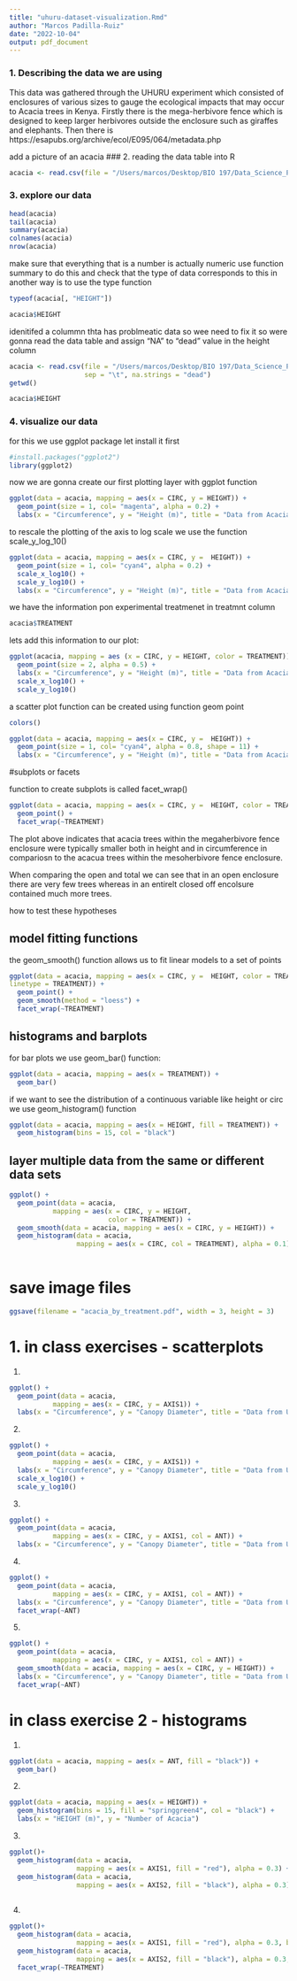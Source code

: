 ```yaml
---
title: "uhuru-dataset-visualization.Rmd"
author: "Marcos Padilla-Ruiz"
date: "2022-10-04"
output: pdf_document
---
```



### 1. Describing the data we are using
This data was gathered through the UHURU experiment which consisted of enclosures of various sizes to gauge the ecological impacts that may occur to Acacia trees in Kenya. Firstly there is the mega-herbivore fence which is designed to keep larger herbivores outside the enclosure such as giraffes and elephants. Then there is 
https://esapubs.org/archive/ecol/E095/064/metadata.php 





add a picture of an acacia
### 2. reading the data table into R


```r
acacia <- read.csv(file = "/Users/marcos/Desktop/BIO 197/Data_Science_Project/raw_data/ACACIA_DREPANOLOBIUM_SURVEY (1).txt", sep = "\t")
```

### 3. explore our data

```r
head(acacia) 
tail(acacia)
summary(acacia)
colnames(acacia)
nrow(acacia)
```

make sure that everything that  is a number is actually numeric
use function summary to do this and check that the type of data corresponds to this
in another way is to use the type function

```r
typeof(acacia[, "HEIGHT"])

acacia$HEIGHT

```

idenitifed a colummn thta has problmeatic data so wee need to fix it so were gonna read the data table and assign "NA" to "dead" value in the height column


```r
acacia <- read.csv(file = "/Users/marcos/Desktop/BIO 197/Data_Science_Project/raw_data/ACACIA_DREPANOLOBIUM_SURVEY (1).txt", 
                   sep = "\t", na.strings = "dead")
getwd()
```




```r
acacia$HEIGHT
```

### 4. visualize our data

for this we use ggplot package
let install it first


```r
#install.packages("ggplot2")
library(ggplot2)
```


now we are gonna create our first  plotting layer with ggplot function

```r
ggplot(data = acacia, mapping = aes(x = CIRC, y = HEIGHT)) + 
  geom_point(size = 1, col= "magenta", alpha = 0.2) +
  labs(x = "Circumference", y = "Height (m)", title = "Data from Acacia Survey")
```

to rescale the plotting of the axis to log scale we use the function scale_y_log_10()

```r
ggplot(data = acacia, mapping = aes(x = CIRC, y =  HEIGHT)) +
  geom_point(size = 1, col= "cyan4", alpha = 0.2) +
  scale_x_log10() +
  scale_y_log10() +
  labs(x = "Circumference", y = "Height (m)", title = "Data from Acacia Survey")
```

we have the information pon experimental treatmenet in treatmnt column

```r
acacia$TREATMENT
```

lets add this information to our plot:

```r
ggplot(acacia, mapping = aes (x = CIRC, y = HEIGHT, color = TREATMENT)) +
  geom_point(size = 2, alpha = 0.5) +
  labs(x = "Circumference", y = "Height (m)", title = "Data from Acacia Survey") +
  scale_x_log10() +
  scale_y_log10() 
```

a scatter plot function can be created using function geom point

```r
colors()
```



```r
ggplot(data = acacia, mapping = aes(x = CIRC, y =  HEIGHT)) +
  geom_point(size = 1, col= "cyan4", alpha = 0.8, shape = 11) +
  labs(x = "Circumference", y = "Height (m)", title = "Data from Acacia Survey")
```


#subplots or facets

function to create subplots is called facet_wrap()

```r
ggplot(data = acacia, mapping = aes(x = CIRC, y =  HEIGHT, color = TREATMENT)) +
  geom_point() +
  facet_wrap(~TREATMENT)
```

The plot above indicates that acacia trees within the megaherbivore fence enclosure were typically smaller both in height and in circumference in compariosn to the acacua trees within the mesoherbivore fence enclosure.

When comparing the open and total we can see that in an open enclosure there are very few trees whereas in an entirelt closed off encolsure contained much more trees.



how to test these hypotheses

## model fitting functions

the geom_smooth() function allows us to fit linear models to a set of points


```r
ggplot(data = acacia, mapping = aes(x = CIRC, y =  HEIGHT, color = TREATMENT,
linetype = TREATMENT)) +
  geom_point() +
  geom_smooth(method = "loess") +
  facet_wrap(~TREATMENT)
```


## histograms and barplots

for bar plots we use geom_bar() function:

```r
ggplot(data = acacia, mapping = aes(x = TREATMENT)) +
  geom_bar()
```

if we want to see the distribution of a continuous variable like height or circ we use geom_histogram() function

```r
ggplot(data = acacia, mapping = aes(x = HEIGHT, fill = TREATMENT)) +
  geom_histogram(bins = 15, col = "black")
```


## layer multiple data from the same or different data sets


```r
ggplot() +
  geom_point(data = acacia,
           mapping = aes(x = CIRC, y = HEIGHT,
                         color = TREATMENT)) +
  geom_smooth(data = acacia, mapping = aes(x = CIRC, y = HEIGHT)) +
  geom_histogram(data = acacia,
                 mapping = aes(x = CIRC, col = TREATMENT), alpha = 0.1)
  
```


# save image files

```r
ggsave(filename = "acacia_by_treatment.pdf", width = 3, height = 3)
```



# 1. in class exercises - scatterplots

1.
```r
ggplot() +
  geom_point(data = acacia,
           mapping = aes(x = CIRC, y = AXIS1)) +
  labs(x = "Circumference", y = "Canopy Diameter", title = "Data from UHURU Acacia Survey")
```

2.
```r
ggplot() +
  geom_point(data = acacia,
           mapping = aes(x = CIRC, y = AXIS1)) +
  labs(x = "Circumference", y = "Canopy Diameter", title = "Data from UHURU Acacia Survey") +
  scale_x_log10() +
  scale_y_log10()
```

3.
```r
ggplot() +
  geom_point(data = acacia,
           mapping = aes(x = CIRC, y = AXIS1, col = ANT)) +
  labs(x = "Circumference", y = "Canopy Diameter", title = "Data from UHURU Acacia Survey")
```

4.
```r
ggplot() +
  geom_point(data = acacia,
           mapping = aes(x = CIRC, y = AXIS1, col = ANT)) +
  labs(x = "Circumference", y = "Canopy Diameter", title = "Data from UHURU Acacia Survey") +
  facet_wrap(~ANT)
```

5.
```r
ggplot() +
  geom_point(data = acacia,
           mapping = aes(x = CIRC, y = AXIS1, col = ANT)) +
  geom_smooth(data = acacia, mapping = aes(x = CIRC, y = HEIGHT)) +
  labs(x = "Circumference", y = "Canopy Diameter", title = "Data from UHURU Acacia Survey") +
  facet_wrap(~ANT)
```


# in class exercise 2 - histograms

1.
```r
ggplot(data = acacia, mapping = aes(x = ANT, fill = "black")) +
  geom_bar()
```

2. 
```r
ggplot(data = acacia, mapping = aes(x = HEIGHT)) +
  geom_histogram(bins = 15, fill = "springgreen4", col = "black") +
  labs(x = "HEIGHT (m)", y = "Number of Acacia")
```

3.
```r
ggplot()+
  geom_histogram(data = acacia,
                 mapping = aes(x = AXIS1, fill = "red"), alpha = 0.3) +
  geom_histogram(data = acacia,
                 mapping = aes(x = AXIS2, fill = "black"), alpha = 0.3) 
  
```

4. 
```r
ggplot()+
  geom_histogram(data = acacia,
                 mapping = aes(x = AXIS1, fill = "red"), alpha = 0.3, bins = 10) +
  geom_histogram(data = acacia,
                 mapping = aes(x = AXIS2, fill = "black"), alpha = 0.3, bins = 10) +
  facet_wrap(~TREATMENT)
  
```











